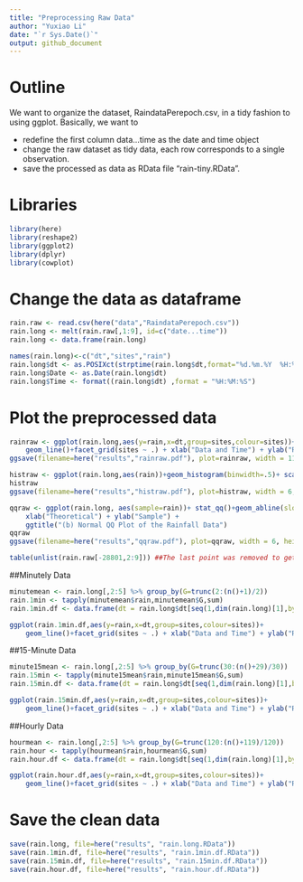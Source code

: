 ```yaml
---
title: "Preprocessing Raw Data"
author: "Yuxiao Li"
date: "`r Sys.Date()`"
output: github_document
---
```


# Outline

We want to organize the dataset, RaindataPerepoch.csv,
in a tidy fashion to using ggplot. 
Basically, we want to

* redefine the first column data...time as the date and time object
* change the raw dataset as tidy data, each row corresponds to a single observation.
* save the processed as data as RData
file "rain-tiny.RData".

# Libraries

```r

library(here)
library(reshape2)
library(ggplot2)
library(dplyr)
library(cowplot)
```

# Change the data as dataframe
```r

rain.raw <- read.csv(here("data","RaindataPerepoch.csv"))
rain.long <- melt(rain.raw[,1:9], id=c("date...time"))
rain.long <- data.frame(rain.long)

names(rain.long)<-c("dt","sites","rain")
rain.long$dt <- as.POSIXct(strptime(rain.long$dt,format="%d.%m.%Y  %H:%M:%S"))
rain.long$Date <- as.Date(rain.long$dt)
rain.long$Time <- format((rain.long$dt) ,format = "%H:%M:%S")
```

# Plot the preprocessed data

```r
rainraw <- ggplot(rain.long,aes(y=rain,x=dt,group=sites,colour=sites))+
    geom_line()+facet_grid(sites ~ .) + xlab("Data and Time") + ylab("Rainfall Amount")+ ggtitle(" Eight time series of rainfall amounts inside the Univeristy of Lausanne")
ggsave(filename=here("results","rainraw.pdf"), plot=rainraw, width = 11, height = 9)

```

```r
histraw <- ggplot(rain.long,aes(rain))+geom_histogram(binwidth=.5)+ scale_y_sqrt() + xlab("Rainfall Amount") + ylab("Frequency") + ggtitle("(a) Histograms of the Rainfall Data")
histraw 
ggsave(filename=here("results","histraw.pdf"), plot=histraw, width = 6, height = 5)
```

```r
qqraw <- ggplot(rain.long, aes(sample=rain))+ stat_qq()+geom_abline(slope=1, intercept=0) +
    xlab("Theoretical") + ylab("Sample") +
    ggtitle("(b) Normal QQ Plot of the Rainfall Data")
qqraw
ggsave(filename=here("results","qqraw.pdf"), plot=qqraw, width = 6, height = 5)
```

```r
table(unlist(rain.raw[-28801,2:9])) ##The last point was removed to get 10-day data
```



##Minutely Data
```r
minutemean <- rain.long[,2:5] %>% group_by(G=trunc(2:(n()+1)/2))
rain.1min <- tapply(minutemean$rain,minutemean$G,sum)
rain.1min.df <- data.frame(dt = rain.long$dt[seq(1,dim(rain.long)[1],by=2)],sites = rain.long$sites[seq(1,dim(rain.long)[1],by=2)],rain = rain.1min)

ggplot(rain.1min.df,aes(y=rain,x=dt,group=sites,colour=sites))+
    geom_line()+facet_grid(sites ~ .) + xlab("Data and Time") + ylab("Rainfall Amount")
```

##15-Minute Data
```r
minute15mean <- rain.long[,2:5] %>% group_by(G=trunc(30:(n()+29)/30))
rain.15min <- tapply(minute15mean$rain,minute15mean$G,sum)
rain.15min.df <- data.frame(dt = rain.long$dt[seq(1,dim(rain.long)[1],by=30)],sites = rain.long$sites[seq(1,dim(rain.long)[1],by=30)],rain = rain.15min)

ggplot(rain.15min.df,aes(y=rain,x=dt,group=sites,colour=sites))+
    geom_line()+facet_grid(sites ~ .) + xlab("Data and Time") + ylab("Rainfall Amount")
```


##Hourly Data
```r
hourmean <- rain.long[,2:5] %>% group_by(G=trunc(120:(n()+119)/120))
rain.hour <- tapply(hourmean$rain,hourmean$G,sum)
rain.hour.df <- data.frame(dt = rain.long$dt[seq(1,dim(rain.long)[1],by=120)],sites = rain.long$sites[seq(1,dim(rain.long)[1],by=120)],rain = rain.hour)

ggplot(rain.hour.df,aes(y=rain,x=dt,group=sites,colour=sites))+
    geom_line()+facet_grid(sites ~ .) + xlab("Data and Time") + ylab("Rainfall Amount")
```

# Save the clean data

```r
save(rain.long, file=here("results", "rain.long.RData"))
save(rain.1min.df, file=here("results", "rain.1min.df.RData"))
save(rain.15min.df, file=here("results", "rain.15min.df.RData"))
save(rain.hour.df, file=here("results", "rain.hour.df.RData"))
```
